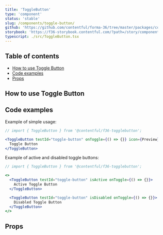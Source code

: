 ```yaml
---
title: 'ToggleButton'
type: 'component'
status: 'stable'
slug: /components/toggle-button/
github: 'https://github.com/contentful/forma-36/tree/master/packages/components/togglebutton'
storybook: 'https://f36-storybook.contentful.com/?path=/story/components-togglebutton--basic'
typescript: ./src/ToggleButton.tsx
---
```



## Table of contents

- [How to use Toggle Button](#how-to-use-toggle-button)
- [Code examples](#code-examples)
- [Props](#props)

## How to use Toggle Button

## Code examples

Example of simple usage:

```jsx
// import { ToggleButton } from '@contentful/f36-togglebutton';

<ToggleButton testId="toggle-button" onToggle={() => {}} icon={Preview}>
  Toggle Button
</ToggleButton>
```

Example of active and disabled toggle buttons:

```jsx
// import { ToggleButton } from '@contentful/f36-togglebutton';

<>
  <ToggleButton testId="toggle-button" isActive onToggle={() => {}}>
    Active Toggle Button
  </ToggleButton>

  <ToggleButton testId="toggle-button" isDisabled onToggle={() => {}}>
    Disabled Toggle Button
  </ToggleButton>
</>
```

## Props

<Props of="ToggleButton" />
